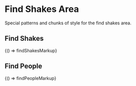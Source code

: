 
<Meta title="Legacy/Areas/Find Shakes" />

# Find Shakes Area

Special patterns and chunks of style for the find shakes area.

## Find Shakes

<Canvas>
  <Story name="Find Shakes">{() => findShakesMarkup}</Story>
</Canvas>

## Find People

<Canvas>
  <Story name="Find People">{() => findPeopleMarkup}</Story>
</Canvas>
